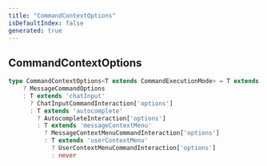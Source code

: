 ```yaml
---
title: "CommandContextOptions"
isDefaultIndex: false
generated: true
---
```



<!-- This file was generated from the CommandKit source. Do not modify. Instead, re-run the "docgen" script -->


## CommandContextOptions

<GenerationInfo sourceFile="packages/commandkit/src/app/commands/Context.ts" sourceLine="82" packageName="commandkit" />



```ts title="Signature"
type CommandContextOptions<T extends CommandExecutionMode> = T extends 'message'
    ? MessageCommandOptions
    : T extends 'chatInput'
      ? ChatInputCommandInteraction['options']
      : T extends 'autocomplete'
        ? AutocompleteInteraction['options']
        : T extends 'messageContextMenu'
          ? MessageContextMenuCommandInteraction['options']
          : T extends 'userContextMenu'
            ? UserContextMenuCommandInteraction['options']
            : never
```
